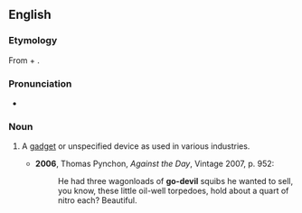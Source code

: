 ==English==
===Etymology===
From {{term|go}} + {{term|devil}}.

===Pronunciation===
*{{IPA|/ˈgəʊdɛvəl/}}

===Noun===
{{en-noun}}

# {{context|US|colloquial}} A [[gadget]] or unspecified device as used in various industries.
#*'''2006''', Thomas Pynchon, ''Against the Day'', Vintage 2007, p. 952:
#*:He had three wagonloads of '''go-devil''' squibs he wanted to sell, you know, these little oil-well torpedoes, hold about a quart of nitro each?  Beautiful.